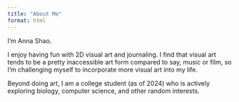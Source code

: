 ```yaml
---
title: "About Me"
format: html
---
```


I'm Anna Shao.

I enjoy having fun with 2D visual art and journaling. I find that visual art tends to be a pretty inaccessible art form compared to say, music or film, so I'm challenging myself to incorporate more visual art into my life.

Beyond doing art, I am a college student (as of 2024) who is actively exploring biology, computer science, and other random interests.
